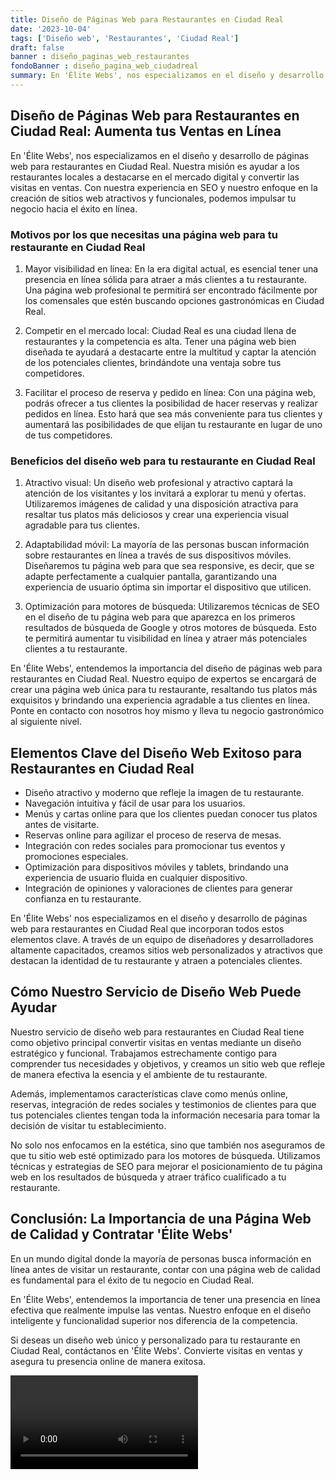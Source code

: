 ```yaml
---
title: Diseño de Páginas Web para Restaurantes en Ciudad Real
date: '2023-10-04'
tags: ['Diseño web', 'Restaurantes', 'Ciudad Real']
draft: false
banner : diseño_paginas_web_restaurantes
fondoBanner : diseño_pagina_web_ciudadreal
summary: En 'Élite Webs', nos especializamos en el diseño y desarrollo de páginas web para restaurantes en Ciudad Real. Nuestra misión es ayudar a los restaurantes locales a destacarse en el mercado digital y convertir las visitas en ventas. Con nuestra experiencia en SEO y nuestro enfoque en la creación de sitios web atractivos y funcionales, podemos impulsar tu negocio hacia el éxito en línea.
---
```


## Diseño de Páginas Web para Restaurantes en Ciudad Real: Aumenta tus Ventas en Línea

En 'Élite Webs', nos especializamos en el diseño y desarrollo de páginas web para restaurantes en Ciudad Real. Nuestra misión es ayudar a los restaurantes locales a destacarse en el mercado digital y convertir las visitas en ventas. Con nuestra experiencia en SEO y nuestro enfoque en la creación de sitios web atractivos y funcionales, podemos impulsar tu negocio hacia el éxito en línea.

### Motivos por los que necesitas una página web para tu restaurante en Ciudad Real

1. Mayor visibilidad en línea: En la era digital actual, es esencial tener una presencia en línea sólida para atraer a más clientes a tu restaurante. Una página web profesional te permitirá ser encontrado fácilmente por los comensales que estén buscando opciones gastronómicas en Ciudad Real.

2. Competir en el mercado local: Ciudad Real es una ciudad llena de restaurantes y la competencia es alta. Tener una página web bien diseñada te ayudará a destacarte entre la multitud y captar la atención de los potenciales clientes, brindándote una ventaja sobre tus competidores.

3. Facilitar el proceso de reserva y pedido en línea: Con una página web, podrás ofrecer a tus clientes la posibilidad de hacer reservas y realizar pedidos en línea. Esto hará que sea más conveniente para tus clientes y aumentará las posibilidades de que elijan tu restaurante en lugar de uno de tus competidores.

### Beneficios del diseño web para tu restaurante en Ciudad Real

1. Atractivo visual: Un diseño web profesional y atractivo captará la atención de los visitantes y los invitará a explorar tu menú y ofertas. Utilizaremos imágenes de calidad y una disposición atractiva para resaltar tus platos más deliciosos y crear una experiencia visual agradable para tus clientes.

2. Adaptabilidad móvil: La mayoría de las personas buscan información sobre restaurantes en línea a través de sus dispositivos móviles. Diseñaremos tu página web para que sea responsive, es decir, que se adapte perfectamente a cualquier pantalla, garantizando una experiencia de usuario óptima sin importar el dispositivo que utilicen.

3. Optimización para motores de búsqueda: Utilizaremos técnicas de SEO en el diseño de tu página web para que aparezca en los primeros resultados de búsqueda de Google y otros motores de búsqueda. Esto te permitirá aumentar tu visibilidad en línea y atraer más potenciales clientes a tu restaurante.

En 'Élite Webs', entendemos la importancia del diseño de páginas web para restaurantes en Ciudad Real. Nuestro equipo de expertos se encargará de crear una página web única para tu restaurante, resaltando tus platos más exquisitos y brindando una experiencia agradable a tus clientes en línea. Ponte en contacto con nosotros hoy mismo y lleva tu negocio gastronómico al siguiente nivel.

<GifSeo />

<Cta />

## Elementos Clave del Diseño Web Exitoso para Restaurantes en Ciudad Real

- Diseño atractivo y moderno que refleje la imagen de tu restaurante.
- Navegación intuitiva y fácil de usar para los usuarios.
- Menús y cartas online para que los clientes puedan conocer tus platos antes de visitarte.
- Reservas online para agilizar el proceso de reserva de mesas.
- Integración con redes sociales para promocionar tus eventos y promociones especiales.
- Optimización para dispositivos móviles y tablets, brindando una experiencia de usuario fluida en cualquier dispositivo.
- Integración de opiniones y valoraciones de clientes para generar confianza en tu restaurante.

En 'Élite Webs' nos especializamos en el diseño y desarrollo de páginas web para restaurantes en Ciudad Real que incorporan todos estos elementos clave. A través de un equipo de diseñadores y desarrolladores altamente capacitados, creamos sitios web personalizados y atractivos que destacan la identidad de tu restaurante y atraen a potenciales clientes.

## Cómo Nuestro Servicio de Diseño Web Puede Ayudar

Nuestro servicio de diseño web para restaurantes en Ciudad Real tiene como objetivo principal convertir visitas en ventas mediante un diseño estratégico y funcional. Trabajamos estrechamente contigo para comprender tus necesidades y objetivos, y creamos un sitio web que refleje de manera efectiva la esencia y el ambiente de tu restaurante.

Además, implementamos características clave como menús online, reservas, integración de redes sociales y testimonios de clientes para que tus potenciales clientes tengan toda la información necesaria para tomar la decisión de visitar tu establecimiento.

No solo nos enfocamos en la estética, sino que también nos aseguramos de que tu sitio web esté optimizado para los motores de búsqueda. Utilizamos técnicas y estrategias de SEO para mejorar el posicionamiento de tu página web en los resultados de búsqueda y atraer tráfico cualificado a tu restaurante.

## Conclusión: La Importancia de una Página Web de Calidad y Contratar 'Élite Webs'

En un mundo digital donde la mayoría de personas busca información en línea antes de visitar un restaurante, contar con una página web de calidad es fundamental para el éxito de tu negocio en Ciudad Real.

En 'Élite Webs', entendemos la importancia de tener una presencia en línea efectiva que realmente impulse las ventas. Nuestro enfoque en el diseño inteligente y funcionalidad superior nos diferencia de la competencia.

Si deseas un diseño web único y personalizado para tu restaurante en Ciudad Real, contáctanos en 'Élite Webs'. Convierte visitas en ventas y asegura tu presencia online de manera exitosa.

<Video />

<CtaBot job='Restaurantes' city='Ciudad Real'/>

<Gmaps query='Ciudad Real+españa+maps' />